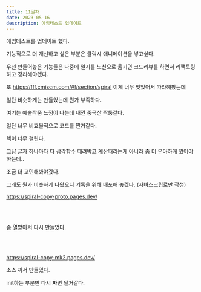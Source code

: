 ```yaml
---
title: 11일차
date: 2023-05-16
description: 에임테스트 업데이트
---
```


에임테스트를 업데이트 헀다.

기능적으로 더 개선하고 싶은 부분은 클릭시 애니메이션을 넣고싶다.

우선 만들어놓은 기능들은 나중에 일지를 노션으로 옮기면 코드리뷰를 하면서 리팩토링하고 정리해야겠다.

또 https://fff.cmiscm.com/#!/section/spiral 이게 너무 멋있어서 따라해봤는데

일단 비슷하게는 만들었는데 뭔가 부족하다.

여기는 예술작품 느낌이 나는데 내껀 중국산 짝퉁같다.

일단 너무 비효율적으로 코드를 짠거같다.

렉이 너무 걸린다.

그냥 글자 하나마다 다 삼각함수 때려박고 계산때리는게 아니라 좀 더 우아하게 짰어야하는데..

조금 더 고민해봐야겠다.

그래도 뭔가 비슷하게 나왔으니 기록을 위해 배포해 놓겠다. (자바스크립로만 작성)

https://spiral-copy-proto.pages.dev/

<br />
<br />

좀 열받아서 다시 만들었다.

<br />
<br />

https://spiral-copy-mk2.pages.dev/

소스 까서 만들었다.

init하는 부분만 다시 짜면 될거같다.
